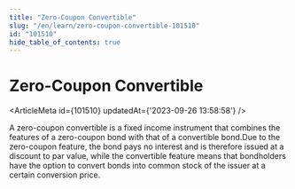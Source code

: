 ```yaml
---
title: "Zero-Coupon Convertible"
slug: "/en/learn/zero-coupon-convertible-101510"
id: "101510"
hide_table_of_contents: true
---
```



# Zero-Coupon Convertible

<ArticleMeta id={101510} updatedAt={'2023-09-26 13:58:58'} />
<div className='border-solid border-b border-t-0 my-4 border-[var(--ifm-color-gray-300)]' />

A zero-coupon convertible is a fixed income instrument that combines the features of a zero-coupon bond with that of a convertible bond.Due to the zero-coupon feature, the bond pays no interest and is therefore issued at a discount to par value, while the convertible feature means that bondholders have the option to convert bonds into common stock of the issuer at a certain conversion price.
